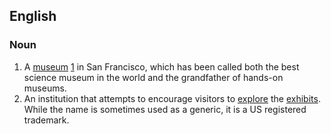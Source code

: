 ==English==

===Noun===
{{en-noun}}

#A [[museum]] [http://www.exploratorium/edu] in San Francisco, which has been called both the best science museum in the world and the grandfather of hands-on museums.
# An institution that attempts to encourage visitors to [[explore]] the [[exhibit]]s. While the name is sometimes used as a generic, it is a US registered trademark.